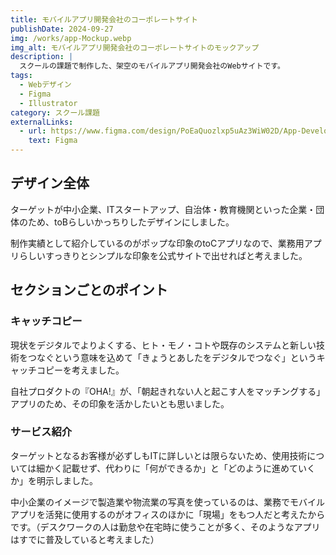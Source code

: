 ---
title: モバイルアプリ開発会社のコーポレートサイト
publishDate: 2024-09-27
img: /works/app-Mockup.webp
img_alt: モバイルアプリ開発会社のコーポレートサイトのモックアップ
description: |
  スクールの課題で制作した、架空のモバイルアプリ開発会社のWebサイトです。
tags:
  - Webデザイン
  - Figma
  - Illustrator
category: スクール課題
externalLinks:
  - url: https://www.figma.com/design/PoEaQuozlxp5uAz3WiW02D/App-Developer-Revised?node-id=2008-149&t=9XnGrMyEh6PLIb7Z-1
    text: Figma
---

## デザイン全体

ターゲットが中小企業、ITスタートアップ、自治体・教育機関といった企業・団体のため、toBらしいかっちりしたデザインにしました。

制作実績として紹介しているのがポップな印象のtoCアプリなので、業務用アプリらしいすっきりとシンプルな印象を公式サイトで出せればと考えました。

## セクションごとのポイント

### キャッチコピー

現状をデジタルでよりよくする、ヒト・モノ・コトや既存のシステムと新しい技術をつなぐという意味を込めて「きょうとあしたをデジタルでつなぐ」というキャッチコピーを考えました。

自社プロダクトの『OHA!』が、「朝起きれない人と起こす人をマッチングする」アプリのため、その印象を活かしたいとも思いました。

### サービス紹介

ターゲットとなるお客様が必ずしもITに詳しいとは限らないため、使用技術については細かく記載せず、代わりに「何ができるか」と「どのように進めていくか」を明示しました。

中小企業のイメージで製造業や物流業の写真を使っているのは、業務でモバイルアプリを活発に使用するのがオフィスのほかに「現場」をもつ人だと考えたからです。（デスクワークの人は勤怠や在宅時に使うことが多く、そのようなアプリはすでに普及していると考えました）


<ImageWithCaption
  src="/works/app-pc.webp"
  alt="アプリ開発会社コーポレートサイトのパソコン版イメージ"
/>

<ImageWithCaption
  src="/works/app-sp.webp"
  alt="アプリ開発会社コーポレートサイトのスマートフォン版イメージ"
/>

